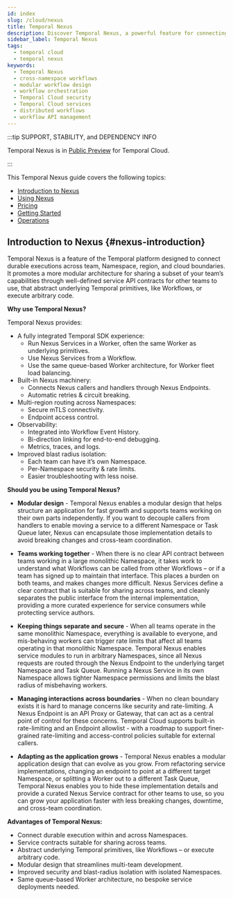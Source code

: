 ```yaml
---
id: index
slug: /cloud/nexus
title: Temporal Nexus
description: Discover Temporal Nexus, a powerful feature for connecting durable executions across team, namespace, region, and cloud boundaries. Nexus also enables each team to have their own namespace for improved security, troubleshooting, and blast radius isolation.
sidebar_label: Temporal Nexus 
tags:
  - temporal cloud
  - temporal nexus
keywords:
  - Temporal Nexus
  - cross-namespace workflows
  - modular workflow design
  - workflow orchestration
  - Temporal Cloud security
  - Temporal Cloud services
  - distributed workflows
  - workflow API management
---
```


:::tip SUPPORT, STABILITY, and DEPENDENCY INFO

Temporal Nexus is in [Public Preview](https://docs.temporal.io/evaluate/development-production-features/release-stages\#public-preview) for Temporal Cloud.

:::

This Temporal Nexus guide covers the following topics:

- [Introduction to Nexus](#nexus-introduction)  
- [Using Nexus](/cloud/nexus/using-nexus)  
- [Pricing](/cloud/nexus/pricing)  
- [Getting Started](/cloud/nexus/getting-started)  
- [Operations](/cloud/nexus/operations)  


## Introduction to Nexus {#nexus-introduction}
Temporal Nexus is a feature of the Temporal platform designed to connect durable executions across team, Namespace, region, and cloud boundaries. 
It promotes a more modular architecture for sharing a subset of your team’s capabilities through well-defined service API contracts for other teams to use, that abstract underlying Temporal primitives, like Workflows, or execute arbitrary code.

**Why use Temporal Nexus?**

Temporal Nexus provides:

* A fully integrated Temporal SDK experience:  
  * Run Nexus Services in a Worker, often the same Worker as underlying primitives.  
  * Use Nexus Services from a Workflow.  
  * Use the same queue-based Worker architecture, for Worker fleet load balancing.  
* Built-in Nexus machinery:
  * Connects Nexus callers and handlers through Nexus Endpoints.  
  * Automatic retries & circuit breaking. 
* Multi-region routing across Namespaces:
  * Secure mTLS connectivity. 
  * Endpoint access control.  
* Observability:
  * Integrated into Workflow Event History.  
  * Bi-direction linking for end-to-end debugging.  
  * Metrics, traces, and logs. 
* Improved blast radius isolation: 
  * Each team can have it’s own Namespace.  
  * Per-Namespace security & rate limits.  
  * Easier troubleshooting with less noise.

**Should you be using Temporal Nexus?**

* **Modular design** \- Temporal Nexus enables a modular design that helps structure an application for fast growth and supports teams working on their own parts independently. 
If you want to decouple callers from handlers to enable moving a service to a different Namespace or Task Queue later, Nexus can encapsulate those implementation details to avoid breaking changes and cross-team coordination.

* **Teams working together** \- When there is no clear API contract between teams working in a large monolithic Namespace, it takes work to understand what Workflows can be called from other Workflows – or if a team has signed up to maintain that interface. This places a burden on both teams, and makes changes more difficult. 
Nexus Services define a clear contract that is suitable for sharing across teams, and cleanly separates the public interface from the internal implementation, providing a more curated experience for service consumers while protecting service authors.

* **Keeping things separate and secure** \- When all teams operate in the same monolithic Namespace, everything is available to everyone, and mis-behaving workers can trigger rate limits that affect all teams operating in that monolithic Namespace. 
Temporal Nexus enables service modules to run in arbitrary Namespaces, since all Nexus requests are routed through the Nexus Endpoint to the underlying target Namespace and Task Queue. Running a Nexus Service in its own Namespace allows tighter Namespace permissions and limits the blast radius of misbehaving workers.

* **Managing interactions across boundaries** \- When no clean boundary exists it is hard to manage concerns like security and rate-limiting. 
A Nexus Endpoint is an API Proxy or Gateway, that can act as a central point of control for these concerns. 
Temporal Cloud supports built-in rate-limiting and an Endpoint allowlist \- with a roadmap to support finer-grained rate-limiting and access-control policies suitable for external callers.

* **Adapting as the application grows** \- Temporal Nexus enables a modular application design that can evolve as you grow. 
From refactoring service implementations, changing an endpoint to point at a different target Namespace, or splitting a Worker out to a different Task Queue, Temporal Nexus enables you to hide these implementation details and provide a curated Nexus Service contract for other teams to use, so you can grow your application faster with less breaking changes, downtime, and cross-team coordination.

**Advantages of Temporal Nexus:**

* Connect durable execution within and across Namespaces.  
* Service contracts suitable for sharing across teams.  
* Abstract underlying Temporal primitives, like Workflows – or execute arbitrary code.  
* Modular design that streamlines multi-team development.
* Improved security and blast-radius isolation with isolated Namespaces.
* Same queue-based Worker architecture, no bespoke service deployments needed.

